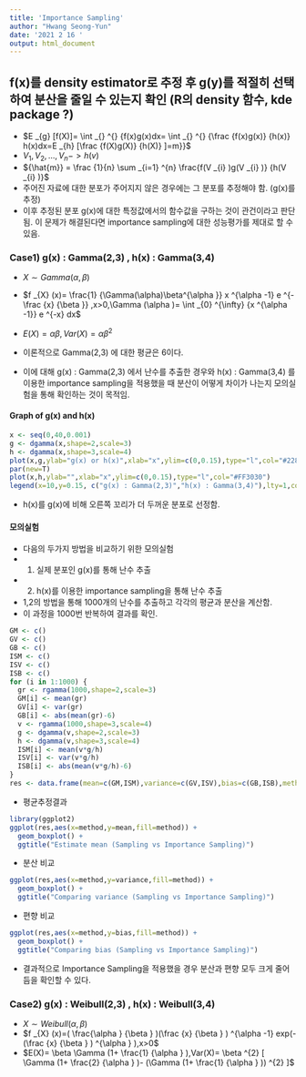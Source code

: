 ```yaml
---
title: 'Importance Sampling'
author: "Hwang Seong-Yun"
date: '2021 2 16 '
output: html_document
---
```



## f(x)를 density estimator로 추정 후 g(y)를 적절히 선택하여 분산을 줄일 수 있는지 확인 (R의 density 함수, kde package ?)

- $E _{g} [f(X)]= \int _{} ^{} {f(x)g(x)dx= \int _{} ^{} {\frac {f(x)g(x)} {h(x)} h(x)dx=E _{h} [\frac {f(X)g(X)} {h(X)} ]=m}}$
- $V _{1} ,V _{2} ,...,V _{n} -> h(v)$
- ${\hat{m}} = \frac {1}{n} \sum _{i=1} ^{n} \frac{f(V _{i} )g(V _{i} )} {h(V _{i} )}$
- 주어진 자료에 대한 분포가 주어지지 않은 경우에는 그 분포를 추정해야 함. (g(x)를 추정)
- 이후 추정된 분포 g(x)에 대한 특정값에서의 함수값을 구하는 것이 관건이라고 판단됨. 이 문제가 해결된다면 importance sampling에 대한 성능평가를 제대로 할 수 있음.

### Case1) g(x) : Gamma(2,3) , h(x) : Gamma(3,4)

- $X \sim Gamma(\alpha,\beta )$
- $f _{X} (x)= \frac{1} {\Gamma(\alpha)\beta^{\alpha }} x ^{\alpha -1} e ^{-\frac {x} {\beta }} ,x>0,\Gamma (\alpha )= \int _{0} ^{\infty} {x ^{\alpha -1}} e ^{-x} dx$
- $E(X)= \alpha  \beta , Var(X)= \alpha  \beta  ^{2}$

- 이론적으로 Gamma(2,3) 에 대한 평균은 6이다.
- 이에 대해 g(x) : Gamma(2,3) 에서 난수를 추출한 경우와 h(x) : Gamma(3,4) 를 이용한 importance sampling을 적용했을 때 분산이 어떻게 차이가 나는지 모의실험을 통해 확인하는 것이 목적임.   

#### Graph of g(x) and h(x)

```r
x <- seq(0,40,0.001)
g <- dgamma(x,shape=2,scale=3)
h <- dgamma(x,shape=3,scale=4)
plot(x,g,ylab="g(x) or h(x)",xlab="x",ylim=c(0,0.15),type="l",col="#228B22")
par(new=T)
plot(x,h,ylab="",xlab="x",ylim=c(0,0.15),type="l",col="#FF3030")
legend(x=10,y=0.15, c("g(x) : Gamma(2,3)","h(x) : Gamma(3,4)"),lty=1,col=c("#FF3030","#228B22"))
```

- h(x)를 g(x)에 비해 오른쪽 꼬리가 더 두꺼운 분포로 선정함.

#### 모의실험

- 다음의 두가지 방법을 비교하기 위한 모의실험
- 1. 실제 분포인 g(x)를 통해 난수 추출
- 2. h(x)를 이용한 importance sampling을 통해 난수 추출
- 1,2의 방법을 통해 1000개의 난수를 추출하고 각각의 평균과 분산을 계산함.
- 이 과정을 1000번 반복하여 결과를 확인.

```r
GM <- c()
GV <- c()
GB <- c()
ISM <- c()
ISV <- c()
ISB <- c()
for (i in 1:1000) {
  gr <- rgamma(1000,shape=2,scale=3)
  GM[i] <- mean(gr)
  GV[i] <- var(gr)
  GB[i] <- abs(mean(gr)-6)
  v <- rgamma(1000,shape=3,scale=4)
  g <- dgamma(v,shape=2,scale=3)
  h <- dgamma(v,shape=3,scale=4) 
  ISM[i] <- mean(v*g/h)
  ISV[i] <- var(v*g/h)
  ISB[i] <- abs(mean(v*g/h)-6)
}
res <- data.frame(mean=c(GM,ISM),variance=c(GV,ISV),bias=c(GB,ISB),method=c(rep("Sampling",1000),rep("Importance Sampling",1000)))
```

- 평균추정결과

```r
library(ggplot2)
ggplot(res,aes(x=method,y=mean,fill=method)) +
  geom_boxplot() +
  ggtitle("Estimate mean (Sampling vs Importance Sampling)")
```

- 분산 비교

```r
ggplot(res,aes(x=method,y=variance,fill=method)) +
  geom_boxplot() +
  ggtitle("Comparing variance (Sampling vs Importance Sampling)")
```

- 편향 비교

```r
ggplot(res,aes(x=method,y=bias,fill=method)) +
  geom_boxplot() +
  ggtitle("Comparing bias (Sampling vs Importance Sampling)")
```

- 결과적으로 Importance Sampling을 적용했을 경우 분산과 편향 모두 크게 줄어듬을 확인할 수 있다.


### Case2) g(x) : Weibull(2,3) , h(x) : Weibull(3,4)

- $X \sim Weibull(\alpha,\beta )$
- $f _{X} (x)=( \frac{\alpha } {\beta } )(\frac {x} {\beta } ) ^{\alpha -1} exp(-(\frac {x} {\beta } ) ^{\alpha } ),x>0$
- $E(X)= \beta  \Gamma (1+ \frac{1} {\alpha } ),Var(X)= \beta  ^{2} [ \Gamma (1+ \frac{2} {\alpha } )- (\Gamma (1+ \frac{1} {\alpha } )) ^{2} ]$
